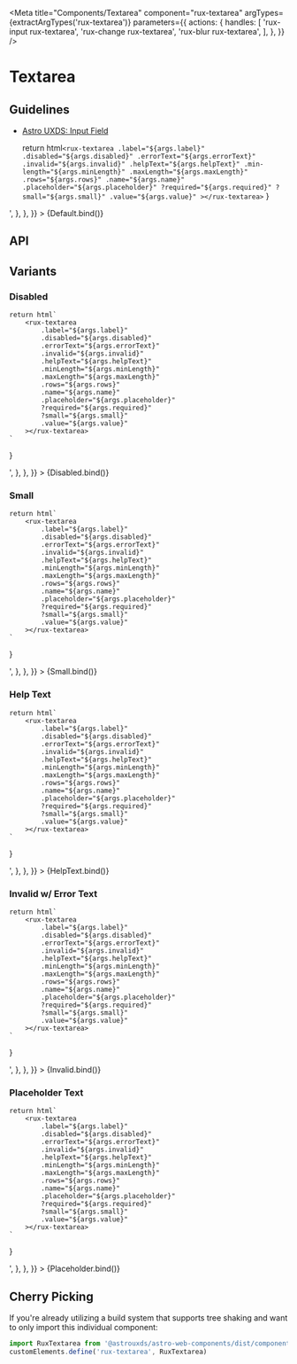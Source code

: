 
<Meta
    title="Components/Textarea"
    component="rux-textarea"
    argTypes={extractArgTypes('rux-textarea')}
    parameters={{
        actions: {
            handles: [
                'rux-input rux-textarea',
                'rux-change rux-textarea',
                'rux-blur rux-textarea',
            ],
        },
    }}
/>

# Textarea

## Guidelines

-   [Astro UXDS: Input Field](https://www.astrouxds.com/components/input-field/)

    return html`
        <rux-textarea
            .label="${args.label}"
            .disabled="${args.disabled}"
            .errorText="${args.errorText}"
            .invalid="${args.invalid}"
            .helpText="${args.helpText}"
            .min-length="${args.minLength}"
            .maxLength="${args.maxLength}"
            .rows="${args.rows}"
            .name="${args.name}"
            .placeholder="${args.placeholder}"
            ?required="${args.required}"
            ?small="${args.small}"
            .value="${args.value}"
        ></rux-textarea>
    `
}

<Canvas>
    <Story
        name="Default"
        args={{
            label: 'Textarea label',
        }}
        parameters={{
            docs: {
                source: {
                    code:
                        '<rux-textarea label="Textarea label"></rux-textarea>',
                },
            },
        }}
    >
        {Default.bind()}
    </Story>
</Canvas>

## API

<ArgsTable of="rux-textarea" />

## Variants

### Disabled

    return html`
        <rux-textarea
            .label="${args.label}"
            .disabled="${args.disabled}"
            .errorText="${args.errorText}"
            .invalid="${args.invalid}"
            .helpText="${args.helpText}"
            .minLength="${args.minLength}"
            .maxLength="${args.maxLength}"
            .rows="${args.rows}"
            .name="${args.name}"
            .placeholder="${args.placeholder}"
            ?required="${args.required}"
            ?small="${args.small}"
            .value="${args.value}"
        ></rux-textarea>
    `
}

<Canvas>
    <Story
        name="Disabled"
        args={{
            label: 'Disabled textarea',
            disabled: true,
        }}
        parameters={{
            docs: {
                source: {
                    code:
                        '<rux-textarea label="Disabled textarea" disabled></rux-textarea>',
                },
            },
        }}
    >
        {Disabled.bind()}
    </Story>
</Canvas>

### Small

    return html`
        <rux-textarea
            .label="${args.label}"
            .disabled="${args.disabled}"
            .errorText="${args.errorText}"
            .invalid="${args.invalid}"
            .helpText="${args.helpText}"
            .minLength="${args.minLength}"
            .maxLength="${args.maxLength}"
            .rows="${args.rows}"
            .name="${args.name}"
            .placeholder="${args.placeholder}"
            ?required="${args.required}"
            ?small="${args.small}"
            .value="${args.value}"
        ></rux-textarea>
    `
}

<Canvas>
    <Story
        name="Small"
        args={{
            label: 'Small Textarea',
            small: true,
        }}
        parameters={{
            docs: {
                source: {
                    code:
                        '<rux-textarea label="Small Textarea" small></rux-textarea>',
                },
            },
        }}
    >
        {Small.bind()}
    </Story>
</Canvas>

### Help Text

    return html`
        <rux-textarea
            .label="${args.label}"
            .disabled="${args.disabled}"
            .errorText="${args.errorText}"
            .invalid="${args.invalid}"
            .helpText="${args.helpText}"
            .minLength="${args.minLength}"
            .maxLength="${args.maxLength}"
            .rows="${args.rows}"
            .name="${args.name}"
            .placeholder="${args.placeholder}"
            ?required="${args.required}"
            ?small="${args.small}"
            .value="${args.value}"
        ></rux-textarea>
    `
}

<Canvas>
    <Story
        name="Help Text"
        args={{
            label: 'Help text',
            helpText: 'Help text',
            type: 'text',
        }}
        parameters={{
            docs: {
                source: {
                    code:
                        '<rux-textarea label="Help text" help-text="Help text"></rux-textarea>',
                },
            },
        }}
    >
        {HelpText.bind()}
    </Story>
</Canvas>

### Invalid w/ Error Text

    return html`
        <rux-textarea
            .label="${args.label}"
            .disabled="${args.disabled}"
            .errorText="${args.errorText}"
            .invalid="${args.invalid}"
            .helpText="${args.helpText}"
            .minLength="${args.minLength}"
            .maxLength="${args.maxLength}"
            .rows="${args.rows}"
            .name="${args.name}"
            .placeholder="${args.placeholder}"
            ?required="${args.required}"
            ?small="${args.small}"
            .value="${args.value}"
        ></rux-textarea>
    `
}

<Canvas>
    <Story
        name="Invalid"
        args={{
            invalid: true,
            errorText: 'Field is required',
            label: 'Textarea Field',
        }}
        parameters={{
            docs: {
                source: {
                    code:
                        '<rux-textarea label="Textarea Field" error-text="Field is required" invalid></rux-textarea>',
                },
            },
        }}
    >
        {Invalid.bind()}
    </Story>
</Canvas>

### Placeholder Text

    return html`
        <rux-textarea
            .label="${args.label}"
            .disabled="${args.disabled}"
            .errorText="${args.errorText}"
            .invalid="${args.invalid}"
            .helpText="${args.helpText}"
            .minLength="${args.minLength}"
            .maxLength="${args.maxLength}"
            .rows="${args.rows}"
            .name="${args.name}"
            .placeholder="${args.placeholder}"
            ?required="${args.required}"
            ?small="${args.small}"
            .value="${args.value}"
        ></rux-textarea>
    `
}

<Canvas>
    <Story
        name="Placeholder"
        args={{
            label: 'Placeholder Text',
            placeholder: 'Placeholder',
        }}
        parameters={{
            docs: {
                source: {
                    code:
                        '<rux-textarea label="Placeholder Text" placeholder="Placeholder"></rux-textarea>',
                },
            },
        }}
    >
        {Placeholder.bind()}
    </Story>
</Canvas>

## Cherry Picking

If you're already utilizing a build system that supports tree shaking and want to only import this individual component:

```js
import RuxTextarea from '@astrouxds/astro-web-components/dist/components/rux-textarea.js'
customElements.define('rux-textarea', RuxTextarea)
```
